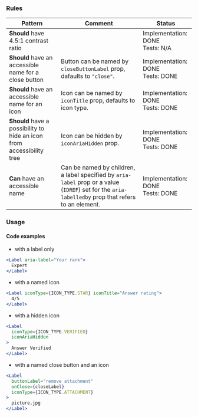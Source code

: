 ### Rules

| Pattern                                                               | Comment                                                                                                                                             | Status                                |
| --------------------------------------------------------------------- | --------------------------------------------------------------------------------------------------------------------------------------------------- | ------------------------------------- |
| **Should** have 4.5:1 contrast ratio                                  |                                                                                                                                                     | Implementation: DONE<br />Tests: N/A  |
| **Should** have an accessible name for a close button                 | Button can be named by `closeButtonLabel` prop, dafaults to `"close"`.                                                                              | Implementation: DONE<br />Tests: DONE |
| **Should** have an accessible name for an icon                        | Icon can be named by `iconTitle` prop, defaults to icon type.                                                                                       | Implementation: DONE<br />Tests: DONE |
| **Should** have a possibility to hide an icon from accessibility tree | Icon can be hidden by `iconAriaHidden` prop.                                                                                                        | Implementation: DONE<br />Tests: DONE |
| **Can** have an accessible name                                       | Can be named by children, a label specified by `aria-label` prop or a value (`IDREF`) set for the `aria-labelledby` prop that refers to an element. | Implementation: DONE<br />Tests: DONE |

### Usage

#### Code examples

- with a label only

<!-- prettier-ignore -->
```jsx
<Label aria-label="Your rank">
  Expert
</Label>
```

- with a named icon

<!-- prettier-ignore -->
```jsx
<Label iconType={ICON_TYPE.STAR} iconTitle="Answer rating">
  4/5
</Label>
```

- with a hidden icon

<!-- prettier-ignore -->
```jsx
<Label
  iconType={ICON_TYPE.VERIFIED}
  iconAriaHidden
>
  Answer Verified
</Label>
```

- with a named close button and an icon

<!-- prettier-ignore -->
```jsx
<Label
  buttonLabel="remove attachment"
  onClose={closeLabel}
  iconType={ICON_TYPE.ATTACHMENT}
>
  picture.jpg
</Label>
```
